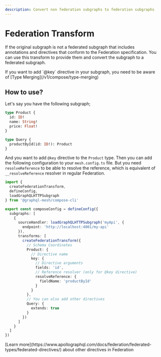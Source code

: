 ```yaml
---
description: Convert non federation subgraphs to federation subgraphs
---
```



# Federation Transform

If the original subgraph is not a federated subgraph that includes annotations and directives that
conform to the Federation specification. You can use this transform to provide them and convert the
subgraph to a federated subgraph.

<Callout>
  If you want to add `@key` directive in your subgraph, you need to be aware of [Type
  Merging](/v1/compose/type-merging)
</Callout>

## How to use?

Let's say you have the following subgraph;

```graphql
type Product {
  id: ID!
  name: String!
  price: Float!
}

type Query {
  productById(id: ID!): Product
}
```

And you want to add `@key` directive to the `Product` type. Then you can add the following
configuration to your `mesh.config.ts` file. But you need `resolveReference` to be able to resolve
the reference, which is equivalent of `__resolveReference` resolver in regular Federation.

```ts filename="mesh.config.ts" {13-17}
import {
  createFederationTransform,
  defineConfig,
  loadGraphQLHTTPSubgraph
} from '@graphql-mesh/compose-cli'

export const composeConfig = defineConfig({
  subgraphs: [
    {
      sourceHandler: loadGraphQLHTTPSubgraph('myApi', {
        endpoint: 'http://localhost:4001/my-api'
      }),
      transforms: [
        createFederationTransform({
          // Schema Coordinates
          Product: {
            // Directive name
            key: {
              // Directive arguments
              fields: 'id',
              // Reference resolver (only for @key directive)
              resolveReference: {
                fieldName: 'productById'
              }
            }
          },
          // You can also add other directives
          Query: {
            extends: true
          }
        })
      ]
    }
  ]
})
```

<Callout>
  [Learn more](https://www.apollographql.com/docs/federation/federated-types/federated-directives/)
  about other directives in Federation
</Callout>
